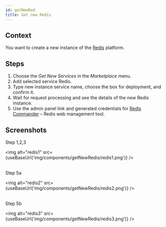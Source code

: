 ```yaml
---
id: getNewRed
title: Get new Redis
---
```



## Context

You want to create a new instance of the [Redis](https://redis.io/) platform. 

## Steps

1. Choose the _Get New Services_ in the _Marketplace_ menu.
2. Add selected service Redis.
3. Type new instance service name, choose the box for deployment, and confirm it.
4. Wait for request processing and see the details of the new Redis instance. 
5. Use the admin panel link and generated credentials for [Redis Commander](https://github.com/joeferner/redis-commander) – Redis web management tool.  

## Screenshots

Step 1,2,3

<img alt="redis1" src={useBaseUrl('img/components/getNewRedis/redis1.png')} />
<br/><br/>

Step 5a

<img alt="redis2" src={useBaseUrl('img/components/getNewRedis/redis2.png')} />
<br/><br/>

Step 5b

<img alt="redis3" src={useBaseUrl('img/components/getNewRedis/redis3.png')} />